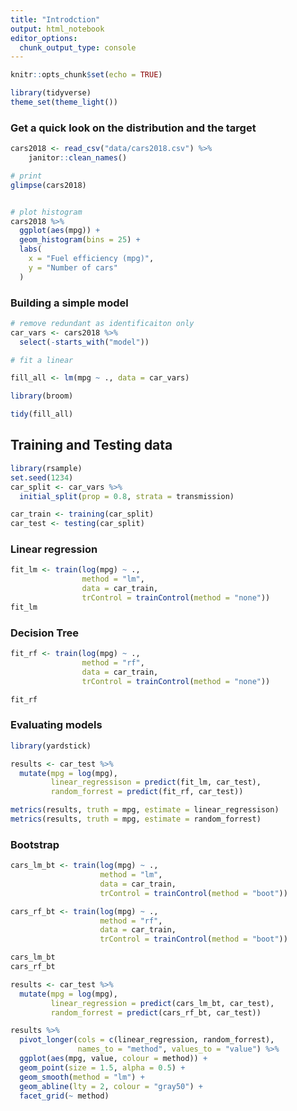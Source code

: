 ```yaml
---
title: "Introdction"
output: html_notebook
editor_options: 
  chunk_output_type: console
---
```



```r
knitr::opts_chunk$set(echo = TRUE)
```

```r
library(tidyverse)
theme_set(theme_light())
```

### Get a quick look on the distribution and the target
```r
cars2018 <- read_csv("data/cars2018.csv") %>% 
    janitor::clean_names()

# print
glimpse(cars2018)


# plot histogram
cars2018 %>% 
  ggplot(aes(mpg)) + 
  geom_histogram(bins = 25) +
  labs(
    x = "Fuel efficiency (mpg)",
    y = "Number of cars"
  )
```


### Building a simple model 

```r
# remove redundant as identificaiton only 
car_vars <- cars2018 %>% 
  select(-starts_with("model")) 

# fit a linear 

fill_all <- lm(mpg ~ ., data = car_vars)

library(broom)

tidy(fill_all)
```

## Training and Testing data

```r
library(rsample)
set.seed(1234)
car_split <- car_vars %>% 
  initial_split(prop = 0.8, strata = transmission)

car_train <- training(car_split)
car_test <- testing(car_split)
```

### Linear regression
```r

fit_lm <- train(log(mpg) ~ .,
                method = "lm",
                data = car_train,
                trControl = trainControl(method = "none"))
fit_lm
```

### Decision Tree

```r
fit_rf <- train(log(mpg) ~ .,
                method = "rf",
                data = car_train,
                trControl = trainControl(method = "none"))

fit_rf
```

### Evaluating models 

```r
library(yardstick)

results <- car_test %>% 
  mutate(mpg = log(mpg),
         linear_regressison = predict(fit_lm, car_test),
         random_forrest = predict(fit_rf, car_test))

metrics(results, truth = mpg, estimate = linear_regressison)
metrics(results, truth = mpg, estimate = random_forrest)
```

### Bootstrap

```r
cars_lm_bt <- train(log(mpg) ~ ., 
                    method = "lm", 
                    data = car_train,
                    trControl = trainControl(method = "boot"))

cars_rf_bt <- train(log(mpg) ~ ., 
                    method = "rf", 
                    data = car_train,
                    trControl = trainControl(method = "boot"))

cars_lm_bt
cars_rf_bt
```

```r
results <- car_test %>% 
  mutate(mpg = log(mpg),
         linear_regression = predict(cars_lm_bt, car_test),
         random_forrest = predict(cars_rf_bt, car_test))

results %>% 
  pivot_longer(cols = c(linear_regression, random_forrest), 
               names_to = "method", values_to = "value") %>% 
  ggplot(aes(mpg, value, colour = method)) + 
  geom_point(size = 1.5, alpha = 0.5) + 
  geom_smooth(method = "lm") + 
  geom_abline(lty = 2, colour = "gray50") + 
  facet_grid(~ method)
```

